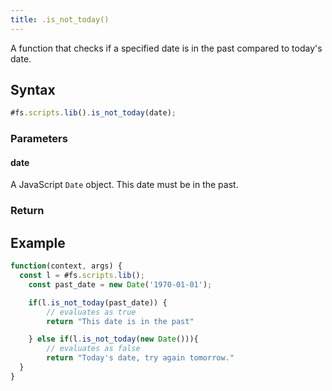 ```yaml
---
title: .is_not_today()
---
```


A function that checks if a specified date is in the past compared to today's date.

## Syntax

```js
#fs.scripts.lib().is_not_today(date);
```

### Parameters

#### date

A JavaScript `Date` object. This date must be in the past.

### Return

## Example

```js
function(context, args) {
  const l = #fs.scripts.lib();
	const past_date = new Date('1970-01-01');

	if(l.is_not_today(past_date)) {
		// evaluates as true
		return "This date is in the past"

	} else if(l.is_not_today(new Date())){
		// evaluates as false
		return "Today's date, try again tomorrow."
  }
}
```
